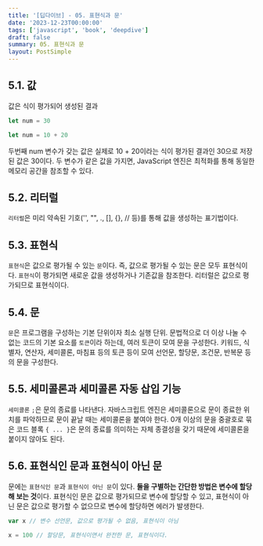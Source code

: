 ```yaml
---
title: '[딥다이브] - 05. 표현식과 문'
date: '2023-12-23T00:00:00'
tags: ['javascript', 'book', 'deepdive']
draft: false
summary: 05. 표현식과 문
layout: PostSimple
---
```


## 5.1. 값

값은 식이 평가되어 생성된 결과

```js
let num = 30
```

```js
let num = 10 + 20
```

두번째 num 변수가 갖는 값은 실제로 10 + 20이라는 식이 평가된 결과인 30으로 저장된 값은 30이다. 두 변수가 같은 값을 가지면, JavaScript 엔진은 최적화를 통해 동일한 메모리 공간을 참조할 수 있다.

## 5.2. 리터럴

`리터럴`은 미리 약속된 기호('', "", ., [], {}, // 등)를 통해 값을 생성하는 표기법이다.

## 5.3. 표현식

`표현식`은 값으로 평가될 수 있는 `문`이다. 즉, 값으로 평가될 수 있는 문은 모두 표현식이다. `표현식`이 평가되면 새로운 값을 생성하거나 기존값을 참조한다. 리터럴은 값으로 평가되므로 표현식이다.

## 5.4. 문

`문`은 프로그램을 구성하는 기본 단위이자 최소 실행 단위. 문법적으로 더 이상 나눌 수 없는 코드의 기본 요소를 `토큰`이라 하는데, 여러 토큰이 모여 문을 구성한다. 키워드, 식별자, 연산자, 세미콜론, 마침표 등의 토큰 등이 모여 선언문, 할당문, 조건문, 반복문 등의 문을 구성한다.

## 5.5. 세미콜론과 세미콜론 자동 삽입 기능

`세미콜론` `;`은 문의 종료를 나타낸다. 자바스크립트 엔진은 세미콜론으로 문이 종료한 위치를 파악하므로 문이 끝날 때는 세미콜론을 붙여야 한다. 0개 이상의 문을 중괄호로 묶은 코드 블록 `{ ... }`은 문의 종료를 의미하는 자체 종결성을 갖기 때문에 세미콜론을 붙이지 않아도 된다.

## 5.6. 표현식인 문과 표현식이 아닌 문

문에는 `표현식인 문`과 `표현식이 아닌 문`이 있다. **둘을 구별하는 간단한 방법은 변수에 할당해 보는 것**이다. 표현식인 문은 값으로 평가되므로 변수에 할당할 수 있고, 표현식이 아닌 문은 값으로 평가할 수 없으므로 변수에 할당하면 에러가 발생한다.

```js
var x // 변수 선언문, 값으로 평가될 수 없음, 표현식이 아님

x = 100 // 할당문, 표현식이면서 완전한 문, 표현식이다.
```
